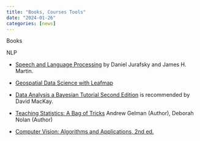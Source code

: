 ```yaml
---
title: "Books, Courses Tools"
date: "2024-01-26"
categories: [news]
---
```


Books




NLP

- [Speech and Language Processing](https://web.stanford.edu/~jurafsky/slp3/ed3bookaug20_2024.pdf) by Daniel Jurafsky and James H. Martin.

- [Geospatial Data Science with Leafmap](https://book.leafmap.org/#geospatial-data-science-with-leafmap)

- [Data Analysis a Bayesian Tutorial Second Edition](https://www.amazon.com/exec/obidos/ASIN/0198568312) is recommended by David MacKay. 

- [Teaching Statistics: A Bag of Tricks](https://www.amazon.com/Teaching-Statistics-Tricks-Andrew-Gelman/dp/0198785704) Andrew Gelman (Author), Deborah Nolan (Author)

- [Computer Vision: Algorithms and Applications, 2nd ed.](https://szeliski.org/Book/)
